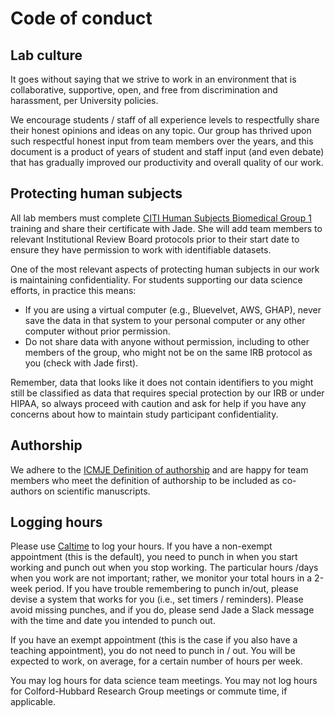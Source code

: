 # Code of conduct

## Lab culture

It goes without saying that we strive to work in an environment that is collaborative, supportive, open, and free from discrimination and harassment, per University policies. 

We encourage students / staff of all experience levels to respectfully share their honest opinions and ideas on any topic. Our group has thrived upon such respectful honest input from team members over the years, and this document is a product of years of student and staff input (and even debate) that has gradually improved our productivity and overall quality of our work. 

## Protecting human subjects

All lab members must complete [CITI Human Subjects Biomedical Group 1](https://cphs.berkeley.edu/quickguideCITItraining.pdf) training and share their certificate with Jade. She will add team members to relevant Institutional Review Board protocols prior to their start date to ensure they have permission to work with identifiable datasets. 

One of the most relevant aspects of protecting human subjects in our work is maintaining confidentiality. For students supporting our data science efforts, in practice this means: 

- If you are using a virtual computer (e.g., Bluevelvet, AWS, GHAP), never save the data in that system to your personal computer or any other computer without prior permission. 
- Do not share data with anyone without permission, including to other members of the group, who might not be on the same IRB protocol as you (check with Jade first).

Remember, data that looks like it does not contain identifiers to you might still be classified as data that requires special protection by our IRB or under HIPAA, so always proceed with caution and ask for help if you have any concerns about how to maintain study participant confidentiality. 

## Authorship

We adhere to the [ICMJE Definition of authorship](http://www.icmje.org/recommendations/browse/roles-and-responsibilities/defining-the-role-of-authors-and-contributors.html) and are happy for team members who meet the definition of authorship to be included as co-authors on scientific manuscripts. 

## Logging hours

Please use [Caltime](caltime.berkeley.edu) to log your hours. If you have a non-exempt appointment (this is the default), you need to punch in when you start working and punch out when you stop working. The particular hours /days when you work are not important; rather, we monitor your total hours in a 2-week period. If you have trouble remembering to punch in/out, please devise a system that works for you (i.e., set timers / reminders). Please avoid missing punches, and if you do, please send Jade a Slack message with the time and date you intended to punch out. 

If you have an exempt appointment (this is the case if you also have a teaching appointment), you do not need to punch in / out. You will be expected to work, on average, for a certain number of hours per week. 

You may log hours for data science team meetings. You may not log hours for Colford-Hubbard Research Group meetings or commute time, if applicable. 


